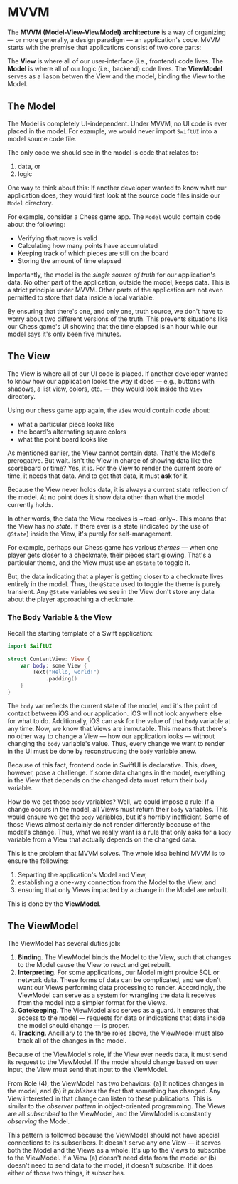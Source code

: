 # MVVM

The **MVVM (Model-View-ViewModel) architecture** is a way of organizing —
or more generally, a design paradigm — an application's code. MVVM starts
with the premise that applications consist of two core parts:

The **View** is where all of our user-interface (i.e., frontend) code
lives. The **Model** is where all of our logic (i.e., backend) code lives.
The **ViewModel** serves as a liason betwen the View and the model, binding
the View to the Model.

## The Model

The Model is completely UI-independent. Under MVVM, no UI code is ever
placed in the model. For example, we would never import `SwiftUI` into a
model source code file.

The only code we should see in the model is code that relates to:

1. data, or
2. logic

One way to think about this: If another developer wanted to know what our
application does, they would first look at the source code files inside our
`Model` directory.

For example, consider a Chess game app. The `Model` would contain code
about the following:

- Verifying that move is valid
- Calculating how many points have accumulated
- Keeping track of which pieces are still on the board
- Storing the amount of time elapsed

Importantly, the model is the _single source of truth_ for our
application's data. No other part of the application, outside the model,
keeps data. This is a strict principle under MVVM. Other parts of the
application are not even permitted to store that data inside a local
variable.

By ensuring that there's one, and only one, truth source, we don't have to
worry about two different versions of the truth. This prevents situations
like our Chess game's UI showing that the time elapsed is an hour while our
model says it's only been five minutes.

## The View

The View is where all of our UI code is placed. If another developer wanted
to know how our application looks the way it does — e.g., buttons with
shadows, a list view, colors, etc. — they would look inside the `View`
directory.

Using our chess game app again, the `View` would contain code about:

- what a particular piece looks like
- the board's alternating square colors
- what the point board looks like

As mentioned earlier, the View cannot contain data. That's the Model's
prerogative. But wait. Isn't the View in charge of showing data like the
scoreboard or time? Yes, it is. For the View to render the current score or
time, it needs that data. And to get that data, it must **ask** for it.

Because the View never holds data, it is always a current state reflection
of the model. At no point does it show data other than what the model
currently holds.

In other words, the data the View receives is ~read-only~. This means that
the View has no _state_. If there ever is a state (indicated by the use of
`@State`) inside the View, it's purely for self-management.

For example, perhaps our Chess game has various _themes_ — when one player
gets closer to a checkmate, their pieces start glowing. That's a particular
theme, and the View must use an `@State` to toggle it.

But, the data indicating that a player is getting closer to a checkmate
lives entirely in the model. Thus, the `@State` used to toggle the theme is
purely transient. Any `@State` variables we see in the View don't store any
data about the player approaching a checkmate.

### The Body Variable & the View

Recall the starting template of a Swift application:

```swift
import SwiftUI

struct ContentView: View {
    var body: some View {
        Text("Hello, world!")
            .padding()
    }
}
```

The `body` var reflects the current state of the model, and it's the point
of contact between iOS and our application. iOS will not look anywhere else
for what to do. Additionally, iOS can ask for the value of that `body`
variable at any time. Now, we know that Views are immutable. This means
that there's no other way to change a View — how our application looks —
without changing the `body` variable's value. Thus, every change we want to
render in the UI must be done by reconstructing the `body` variable anew.

Because of this fact, frontend code in SwiftUI is declarative. This, does,
however, pose a challenge. If some data changes in the model, everything in
the View that depends on the changed data must return their `body`
variable.

How do we get those `body` variables? Well, we could impose a rule: If a
change occurs in the model, all Views must return their `body` variables.
This would ensure we get the `body` variables, but it's horribly
inefficient. Some of those Views almost certainly do not render differently
because of the model's change. Thus, what we really want is a rule that
only asks for a `body` variable from a View that actually depends on the
changed data.

This is the problem that MVVM solves. The whole idea behind MVVM is to
ensure the following:

1. Separting the application's Model and View,
2. establishing a one-way connection from the Model to the View, and
3. ensuring that only Views impacted by a change in the Model are rebuilt.

This is done by the **ViewModel**.

## The ViewModel

The ViewModel has several duties job:

1. **Binding**. The ViewModel binds the Model to the View, such that
   changes to the Model cause the View to react and get rebuilt.
2. **Interpreting**. For some applications, our Model might provide SQL or
   network data. These forms of data can be complicated, and we don't want
   our Views performing data processing to render. Accordingly, the
   ViewModel can serve as a system for wrangling the data it receives from
   the model into a simpler format for the Views.
3. **Gatekeeping**. The ViewModel also serves as a guard. It ensures that
   access to the model — requests for data or indications that data inside
   the model should change — is proper.
4. **Tracking**. Ancilliary to the three roles above, the ViewModel must
   also track all of the changes in the model.

Because of the ViewModel's role, if the View ever needs data, it must send
its request to the ViewModel. If the model should change based on user
input, the View must send that input to the ViewModel.

From Role (4), the ViewModel has two behaviors: (a) It notices changes in
the model, and (b) it _publishes_ the fact that something has changed. Any
View interested in that change can listen to these publications. This is
similar to the _observer pattern_ in object-oriented programming. The Views
are all _subscribed_ to the ViewModel, and the ViewModel is constantly
_observing_ the Model.

This pattern is followed because the ViewModel should not have special
connections to its subscribers. It doesn't serve any one View — it serves
both the Model and the Views as a whole. It's up to the Views to subscribe
to the ViewModel. If a View (a) doesn't need data from the model or (b)
doesn't need to send data to the model, it doesn't subscribe. If it does
either of those two things, it subscribes.
